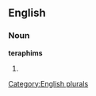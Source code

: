 
==English==

===Noun===
'''teraphims'''

# {{plural of|[[teraphim]]}}

[[Category:English plurals]]